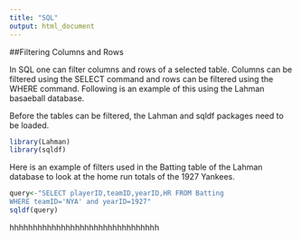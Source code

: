 ```yaml
---
title: "SQL"
output: html_document
---
```


##Filtering Columns and Rows

In SQL one can filter columns and rows of a selected table. Columns can be filtered using the SELECT command and rows can be filtered using the WHERE command. Following is an example of this using the Lahman basaeball database.

Before the tables can be filtered, the Lahman and sqldf packages need to be loaded.

```r
library(Lahman)
library(sqldf)
```

Here is an example of filters used in the Batting table of the Lahman database to look at the home run totals of the 1927 Yankees.

```r
query<-"SELECT playerID,teamID,yearID,HR FROM Batting
WHERE teamID='NYA' and yearID=1927"
sqldf(query)
```

hhhhhhhhhhhhhhhhhhhhhhhhhhhhhhhh

